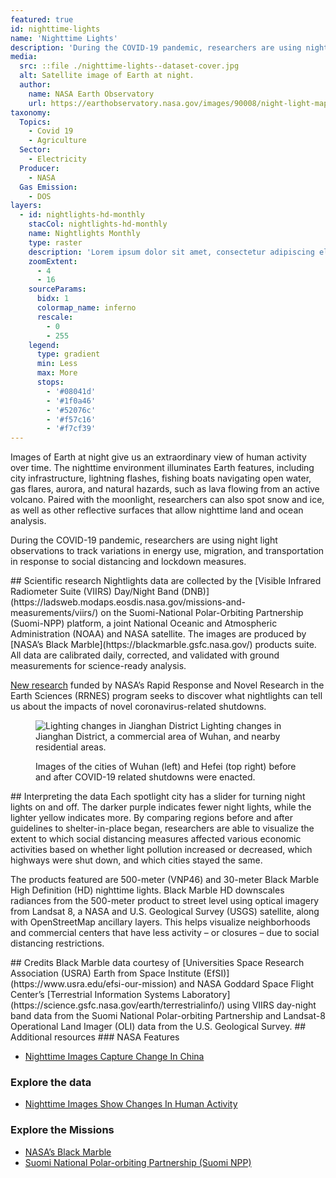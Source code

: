 ```yaml
---
featured: true
id: nighttime-lights
name: 'Nighttime Lights'
description: 'During the COVID-19 pandemic, researchers are using night light observations to track variations in energy use, migration, and transportation in response to social distancing and lockdown measures.'
media:
  src: ::file ./nighttime-lights--dataset-cover.jpg
  alt: Satellite image of Earth at night.
  author:
    name: NASA Earth Observatory
    url: https://earthobservatory.nasa.gov/images/90008/night-light-maps-open-up-new-applications
taxonomy:
  Topics:
    - Covid 19
    - Agriculture
  Sector:
    - Electricity
  Producer:
    - NASA
  Gas Emission:
    - DOS
layers:
  - id: nightlights-hd-monthly
    stacCol: nightlights-hd-monthly
    name: Nightlights Monthly
    type: raster
    description: 'Lorem ipsum dolor sit amet, consectetur adipiscing elit. Nunc sodales semper risus, suscipit varius diam facilisis non.'
    zoomExtent:
      - 4
      - 16
    sourceParams:
      bidx: 1
      colormap_name: inferno
      rescale:
        - 0
        - 255
    legend:
      type: gradient
      min: Less
      max: More
      stops:
        - '#08041d'
        - '#1f0a46'
        - '#52076c'
        - '#f57c16'
        - '#f7cf39'
---
```


<Block>
<Prose>
Images of Earth at night give us an extraordinary view of human activity over time. The nighttime environment illuminates Earth features, including city infrastructure, lightning flashes, fishing boats navigating open water, gas flares, aurora, and natural hazards, such as lava flowing from an active volcano. Paired with the moonlight, researchers can also spot snow and ice, as well as other reflective surfaces that allow nighttime land and ocean analysis.

During the COVID-19 pandemic, researchers are using night light observations to track variations in energy use, migration, and transportation in response to social distancing and lockdown measures.
</Prose>
</Block>

<Block type='full'>
<Prose>
## Scientific research
Nightlights data are collected by the [Visible Infrared Radiometer Suite (VIIRS) Day/Night Band (DNB)](https://ladsweb.modaps.eosdis.nasa.gov/missions-and-measurements/viirs/) on the Suomi-National Polar-Orbiting Partnership (Suomi-NPP) platform, a joint National Oceanic and Atmospheric Administration (NOAA) and NASA satellite. The images are produced by [NASA’s Black Marble](https://blackmarble.gsfc.nasa.gov/) products suite. All data are calibrated daily, corrected, and validated with ground measurements for science-ready analysis.

[New research](https://science.nasa.gov/earth-science/rrnes-awards) funded by NASA’s Rapid Response and Novel Research in the Earth Sciences (RRNES) program seeks to discover what nightlights can tell us about the impacts of novel coronavirus-related shutdowns.
</Prose>
<Figure>
  <Image
  src={new URL('./nighttime-lights--wuhan-bef-after.png', import.meta.url).href}
  alt='Lighting changes in Jianghan District'
  />
  <Caption 
    attrAuthor='NASA' 
    attrUrl='https://nasa.gov/'
  >
    Lighting changes in Jianghan District, a commercial area of Wuhan, and nearby residential areas.
  </Caption> 
</Figure>
</Block>

<Block type='full'>
<Figure>
  <Map
    datasetId='sandbox'
    layerId='no2-monthly'
    dateTime='2018-03-01'
    compareDateTime='2017-03-01'
  />
  <Caption 
    attrAuthor='NASA' 
    attrUrl='https://nasa.gov/'
  >
    Images of the cities of Wuhan (left) and Hefei (top right) before and after COVID-19 related shutdowns were enacted.
  </Caption> 
</Figure>
<Prose>
## Interpreting the data
Each spotlight city has a slider for turning night lights on and off. The darker purple indicates fewer night lights, while the lighter yellow indicates more. By comparing regions before and after guidelines to shelter-in-place began, researchers are able to visualize the extent to which social distancing measures affected various economic activities based on whether light pollution increased or decreased, which highways were shut down, and which cities stayed the same.

The products featured are 500-meter (VNP46) and 30-meter Black Marble High Definition (HD) nighttime lights. Black Marble HD downscales radiances from the 500-meter product to street level using optical imagery from Landsat 8, a NASA and U.S. Geological Survey (USGS) satellite, along with OpenStreetMap ancillary layers. This helps visualize neighborhoods and commercial centers that have less activity – or closures – due to social distancing restrictions.
</Prose>
</Block>

<Block>
<Prose>
## Credits
Black Marble data courtesy of [Universities Space Research Association (USRA) Earth from Space Institute (EfSI)](https://www.usra.edu/efsi-our-mission) and NASA Goddard Space Flight Center’s [Terrestrial Information Systems Laboratory](https://science.gsfc.nasa.gov/earth/terrestrialinfo/) using VIIRS day-night band data from the Suomi National Polar-orbiting Partnership and Landsat-8 Operational Land Imager (OLI) data from the U.S. Geological Survey.
</Prose>
</Block>

<Block>
<Prose>
## Additional resources
### NASA Features

* [Nighttime Images Capture Change In China](https://earthobservatory.nasa.gov/images/146481/nighttime-images-capture-change-in-china)

### Explore the data

* [Nighttime Images Show Changes In Human Activity](https://earthdata.nasa.gov/learn/articles/feature-articles/nighttime-images-wuhan)

### Explore the Missions

* [NASA’s Black Marble](https://blackmarble.gsfc.nasa.gov/)
* [Suomi National Polar-orbiting Partnership (Suomi NPP)](https://www.nasa.gov/mission_pages/NPP/main/index.html)
</Prose>
</Block>